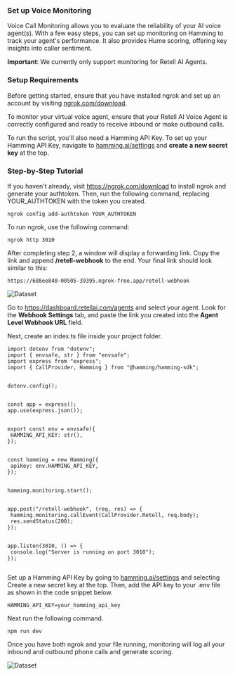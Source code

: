 ### Set up Voice Monitoring

Voice Call Monitoring allows you to evaluate the reliability of your AI voice agent(s). With a few easy steps, you can set up monitoring on Hamming to track your agent's performance. It also provides Hume scoring, offering key insights into caller sentiment.

<Warning>

**Important**: We currently only support monitoring for Retell AI Agents.

</Warning>

### Setup Requirements

<CardGroup cols={3}>
  
  <Card 
  title="ngrok" 
  icon="square-1">
Before getting started, ensure that you have installed ngrok and set up an account by visiting [ngrok.com/download](www.ngrok.com/download).
  </Card>

  <Card 
  title="Retell AI Agent" 
  icon="square-2">
To monitor your virtual voice agent, ensure that your Retell AI Voice Agent is correctly configured and ready to receive inbound or make outbound calls.
  </Card>

  <Card 
  title="Hamming API Key" 
  icon="square-3">
  To run the script, you'll also need a Hamming API Key. To set up your Hamming API Key, navigate to [hamming.ai/settings](https://app.hamming.ai/settings) and **create a new secret key** at the top.
  </Card>

</CardGroup>



### Step-by-Step Tutorial

<Steps>

<Step title= "Install and Authenticate ngrok">

If you haven't already, visit https://ngrok.com/download to install ngrok and generate your authtoken. Then, run the following command, replacing YOUR_AUTHTOKEN with the token you created.

```
ngrok config add-authtoken YOUR_AUTHTOKEN

```

  </Step>

 <Step title="Run ngrok" >

To run ngrok, use the following command:

  ```
ngrok http 3010

```
 
  </Step>

<Step title="Set up Retell AI Webhook">

After completing step 2, a window will display a forwarding link. Copy the link and append **/retell-webhook** to the end. Your final link should look similar to this:

```
https://688ee840-00505-39395.ngrok-free.app/retell-webhook

```


<Accordion icon="message-bot" title="Sample Screen">
<img src="./images/ngrok-setup-screen.png" alt="Dataset" style={{ width: "400", height: "auto",borderRadius: "10px" }} />
</Accordion>



Go to https://dashboard.retellai.com/agents and select your agent. Look for the **Webhook Settings** tab, and paste the link you created into the **Agent Level Webhook URL** field.

  </Step>

<Step title="Create typescript project to run file with tsx">

Next, create an index.ts file inside your project folder.

```
import dotenv from "dotenv";
import { envsafe, str } from "envsafe";
import express from "express";
import { CallProvider, Hamming } from "@hamming/hamming-sdk";


dotenv.config();


const app = express();
app.use(express.json());


export const env = envsafe({
 HAMMING_API_KEY: str(),
});


const hamming = new Hamming({
 apiKey: env.HAMMING_API_KEY,
});


hamming.monitoring.start();


app.post("/retell-webhook", (req, res) => {
 hamming.monitoring.callEvent(CallProvider.Retell, req.body);
 res.sendStatus(200);
});


app.listen(3010, () => {
 console.log("Server is running on port 3010");
});


```

  </Step>


<Step title="Set up your .env file" >


Set up a Hamming API Key by going to [hamming.ai/settings](https://app.hamming.ai/settings) and selecting Create a new secret key at the top. Then, add the API key to your .env file as shown in the code snippet below.

```
HAMMING_API_KEY=your_hamming_api_key

```

Next run the following command.

```
npm run dev

```

  </Step>

<Step title="Track Monitoring Page" >


Once you have both ngrok and your file running, monitoring will log all your inbound and outbound phone calls and generate scoring. 

<Accordion icon="message-bot" title="Monitoring Page">
<img src="./images/monitoring-screen.png" alt="Dataset" style={{ width: "400", height: "auto",borderRadius: "10px" }} />
</Accordion>

  </Step>

</Steps>


